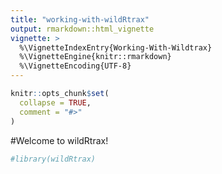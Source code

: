 ```yaml
---
title: "working-with-wildRtrax"
output: rmarkdown::html_vignette
vignette: >
  %\VignetteIndexEntry{Working-With-Wildtrax}
  %\VignetteEngine{knitr::rmarkdown}
  %\VignetteEncoding{UTF-8}
---
```


```r
knitr::opts_chunk$set(
  collapse = TRUE,
  comment = "#>"
)
```
#Welcome to wildRtrax! 

```r
#library(wildRtrax)
```
